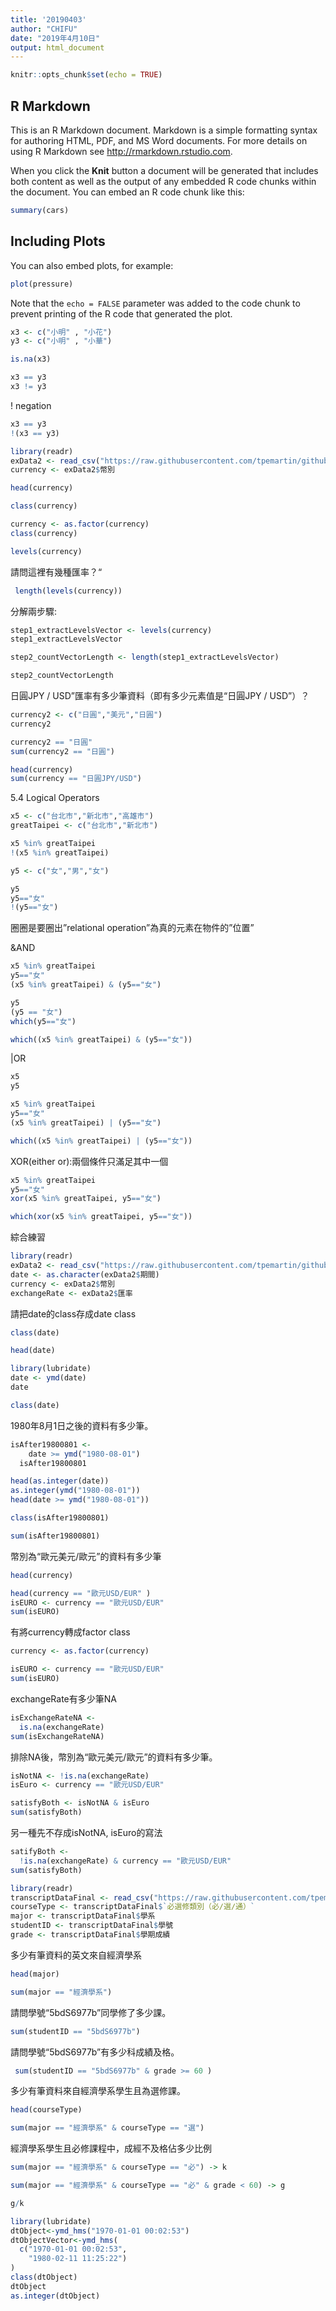```yaml
---
title: '20190403'
author: "CHIFU"
date: "2019年4月10日"
output: html_document
---
```


```r
knitr::opts_chunk$set(echo = TRUE)
```

## R Markdown

This is an R Markdown document. Markdown is a simple formatting syntax for authoring HTML, PDF, and MS Word documents. For more details on using R Markdown see <http://rmarkdown.rstudio.com>.

When you click the **Knit** button a document will be generated that includes both content as well as the output of any embedded R code chunks within the document. You can embed an R code chunk like this:

```r
summary(cars)
```

## Including Plots

You can also embed plots, for example:

```r
plot(pressure)
```

Note that the `echo = FALSE` parameter was added to the code chunk to prevent printing of the R code that generated the plot.

```r
x3 <- c("小明" , "小花")
y3 <- c("小明" , "小華")
```

```r
is.na(x3)
```



```r
x3 == y3
x3 != y3
```


! negation
```r
x3 == y3
!(x3 == y3)
```

```r
library(readr)
exData2 <- read_csv("https://raw.githubusercontent.com/tpemartin/github-data/master/exData2.csv")
currency <- exData2$幣別
```



```r
head(currency)
```

```r
class(currency) 
```

```r
currency <- as.factor(currency)
class(currency)
```

```r
levels(currency)
```


請問這裡有幾種匯率？“
```r
 length(levels(currency))
```

分解兩步驟:
```r
step1_extractLevelsVector <- levels(currency)
step1_extractLevelsVector
```

```r
step2_countVectorLength <- length(step1_extractLevelsVector)
```

```r
step2_countVectorLength
```

日圓JPY / USD”匯率有多少筆資料（即有多少元素值是“日圓JPY / USD”）？
```r
currency2 <- c("日圓","美元","日圓")
currency2
```

```r
currency2 == "日圓"
sum(currency2 == "日圓")
```

```r
head(currency)
sum(currency == "日圓JPY/USD")
```

5.4 Logical Operators

```r
x5 <- c("台北市","新北市","高雄市")
greatTaipei <- c("台北市","新北市")

x5 %in% greatTaipei
!(x5 %in% greatTaipei)
```

```r
y5 <- c("女","男","女")

y5
y5=="女"
!(y5=="女")
```

圈圈是要圈出"relational operation"為真的元素在物件的"位置"

&AND
```r
x5 %in% greatTaipei
y5=="女"
(x5 %in% greatTaipei) & (y5=="女")
```

```r
y5
(y5 == "女")
which(y5=="女")
```

```r
which((x5 %in% greatTaipei) & (y5=="女"))
```

|OR
```r
x5
y5
```

```r
x5 %in% greatTaipei
y5=="女"
(x5 %in% greatTaipei) | (y5=="女")
```

```r
which((x5 %in% greatTaipei) | (y5=="女"))
```


XOR(either or):兩個條件只滿足其中一個
```r
x5 %in% greatTaipei
y5=="女"
xor(x5 %in% greatTaipei, y5=="女")
```

```r
which(xor(x5 %in% greatTaipei, y5=="女"))
```

綜合練習
```r
library(readr)
exData2 <- read_csv("https://raw.githubusercontent.com/tpemartin/github-data/master/exData2.csv")
date <- as.character(exData2$期間)
currency <- exData2$幣別
exchangeRate <- exData2$匯率
```

請把date的class存成date class
```r
class(date)
```

```r
head(date)
```


```r
library(lubridate)
date <- ymd(date)
date
```

```r
class(date)
```

1980年8月1日之後的資料有多少筆。
```r
isAfter19800801 <- 
    date >= ymd("1980-08-01")
  isAfter19800801
```
```r
head(as.integer(date))
as.integer(ymd("1980-08-01"))
head(date >= ymd("1980-08-01"))
```


```r
class(isAfter19800801)
```

```r
sum(isAfter19800801)
```

幣別為“歐元美元/歐元”的資料有多少筆
```r
head(currency)
```

```r
head(currency == "歐元USD/EUR" )
isEURO <- currency == "歐元USD/EUR" 
sum(isEURO)
```

有將currency轉成factor class
```r
currency <- as.factor(currency)
```

```r
isEURO <- currency == "歐元USD/EUR"
sum(isEURO)
```

exchangeRate有多少筆NA
```r
isExchangeRateNA <-
  is.na(exchangeRate)
sum(isExchangeRateNA)
```

排除NA後，幣別為“歐元美元/歐元”的資料有多少筆。
```r
isNotNA <- !is.na(exchangeRate)
isEuro <- currency == "歐元USD/EUR"
```

```r
satisfyBoth <- isNotNA & isEuro
sum(satisfyBoth)
```

另一種先不存成isNotNA, isEuro的寫法
```r
satifyBoth <-
  !is.na(exchangeRate) & currency == "歐元USD/EUR"
sum(satisfyBoth)
```

```r
library(readr)
transcriptDataFinal <- read_csv("https://raw.githubusercontent.com/tpemartin/github-data/master/transcriptDataFinal.csv")
courseType <- transcriptDataFinal$`必選修類別（必∕選∕通）`
major <- transcriptDataFinal$學系
studentID <- transcriptDataFinal$學號
grade <- transcriptDataFinal$學期成績
```


多少有筆資料的英文來自經濟學系
```r
head(major)
```

```r
sum(major == "經濟學系")
```

請問學號“5bdS6977b”同學修了多少課。
```r
sum(studentID == "5bdS6977b")
```

請問學號“5bdS6977b”有多少科成績及格。
```r
 sum(studentID == "5bdS6977b" & grade >= 60 ) 
```

多少有筆資料來自經濟學系學生且為選修課。
```r
head(courseType)
```

```r
sum(major == "經濟學系" & courseType == "選")
```

經濟學系學生且必修課程中，成經不及格佔多少比例

```r
sum(major == "經濟學系" & courseType == "必") -> k
```


```r
sum(major == "經濟學系" & courseType == "必" & grade < 60) -> g
```

```r
g/k
```


















```r
library(lubridate)
dtObject<-ymd_hms("1970-01-01 00:02:53") 
dtObjectVector<-ymd_hms(
  c("1970-01-01 00:02:53",
    "1980-02-11 11:25:22")
)
class(dtObject)
dtObject
as.integer(dtObject)
```





































